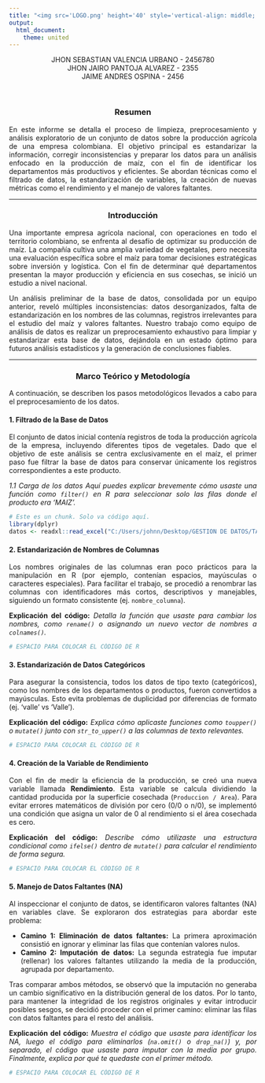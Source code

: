 ```yaml
---
title: "<img src='LOGO.png' height='40' style='vertical-align: middle; margin-right: 15px;'> ANÁLISIS ESTADÍSTICO PRODUCCIÓN MAÍZ"
output: 
  html_document:
    theme: united
---
```

  <style>
    body {
      text-align: justify;
    }
    h1, h2, h3 {
      text-align: center;
      font-weight: bold;
    }
  </style>

<div style="text-align: center;">
  JHON SEBASTIAN VALENCIA URBANO - 2456780 <br>
  JHON JAIRO PANTOJA ALVAREZ - 2355 <br>
  JAIME ANDRES OSPINA - 2456 <br>
</div>

<br>

### **Resumen**

En este informe se detalla el proceso de limpieza, preprocesamiento y análisis exploratorio de un conjunto de datos sobre la producción agrícola de una empresa colombiana. El objetivo principal es estandarizar la información, corregir inconsistencias y preparar los datos para un análisis enfocado en la producción de maíz, con el fin de identificar los departamentos más productivos y eficientes. Se abordan técnicas como el filtrado de datos, la estandarización de variables, la creación de nuevas métricas como el rendimiento y el manejo de valores faltantes.

***

### **Introducción**

Una importante empresa agrícola nacional, con operaciones en todo el territorio colombiano, se enfrenta al desafío de optimizar su producción de maíz. La compañía cultiva una amplia variedad de vegetales, pero necesita una evaluación específica sobre el maíz para tomar decisiones estratégicas sobre inversión y logística. Con el fin de determinar qué departamentos presentan la mayor producción y eficiencia en sus cosechas, se inició un estudio a nivel nacional.

Un análisis preliminar de la base de datos, consolidada por un equipo anterior, reveló múltiples inconsistencias: datos desorganizados, falta de estandarización en los nombres de las columnas, registros irrelevantes para el estudio del maíz y valores faltantes. Nuestro trabajo como equipo de análisis de datos es realizar un preprocesamiento exhaustivo para limpiar y estandarizar esta base de datos, dejándola en un estado óptimo para futuros análisis estadísticos y la generación de conclusiones fiables.

***

### **Marco Teórico y Metodología**

A continuación, se describen los pasos metodológicos llevados a cabo para el preprocesamiento de los datos.

#### **1. Filtrado de la Base de Datos**

El conjunto de datos inicial contenía registros de toda la producción agrícola de la empresa, incluyendo diferentes tipos de vegetales. Dado que el objetivo de este análisis se centra exclusivamente en el maíz, el primer paso fue filtrar la base de datos para conservar únicamente los registros correspondientes a este producto.

*1.1 Carga de los datos*
*Aquí puedes explicar brevemente cómo usaste una función como `filter()` en R para seleccionar solo las filas donde el producto era 'MAIZ'.*
```r
# Este es un chunk. Solo va código aquí.
library(dplyr)
datos <- readxl::read_excel("C:/Users/johnn/Desktop/GESTION DE DATOS/TALLER PREPROCESAMIENTO/DATOS/eva_df_2025.xlsx")
```


#### **2. Estandarización de Nombres de Columnas**

Los nombres originales de las columnas eran poco prácticos para la manipulación en R (por ejemplo, contenían espacios, mayúsculas o caracteres especiales). Para facilitar el trabajo, se procedió a renombrar las columnas con identificadores más cortos, descriptivos y manejables, siguiendo un formato consistente (ej. `nombre_columna`).

**Explicación del código:**
*Detalla la función que usaste para cambiar los nombres, como `rename()` o asignando un nuevo vector de nombres a `colnames()`.*

```r
# ESPACIO PARA COLOCAR EL CÓDIGO DE R
```

#### **3. Estandarización de Datos Categóricos**

Para asegurar la consistencia, todos los datos de tipo texto (categóricos), como los nombres de los departamentos o productos, fueron convertidos a mayúsculas. Esto evita problemas de duplicidad por diferencias de formato (ej. 'valle' vs 'Valle').

**Explicación del código:**
*Explica cómo aplicaste funciones como `toupper()` o `mutate()` junto con `str_to_upper()` a las columnas de texto relevantes.*

```r
# ESPACIO PARA COLOCAR EL CÓDIGO DE R
```

#### **4. Creación de la Variable de Rendimiento**

Con el fin de medir la eficiencia de la producción, se creó una nueva variable llamada **Rendimiento**. Esta variable se calcula dividiendo la cantidad producida por la superficie cosechada (`Produccion / Area`). Para evitar errores matemáticos de división por cero (0/0 o n/0), se implementó una condición que asigna un valor de 0 al rendimiento si el área cosechada es cero.

**Explicación del código:**
*Describe cómo utilizaste una estructura condicional como `ifelse()` dentro de `mutate()` para calcular el rendimiento de forma segura.*

```r
# ESPACIO PARA COLOCAR EL CÓDIGO DE R
```

#### **5. Manejo de Datos Faltantes (NA)**

Al inspeccionar el conjunto de datos, se identificaron valores faltantes (NA) en variables clave. Se exploraron dos estrategias para abordar este problema:

  * **Camino 1: Eliminación de datos faltantes:** La primera aproximación consistió en ignorar y eliminar las filas que contenían valores nulos.
  * **Camino 2: Imputación de datos:** La segunda estrategia fue imputar (rellenar) los valores faltantes utilizando la media de la producción, agrupada por departamento.

Tras comparar ambos métodos, se observó que la imputación no generaba un cambio significativo en la distribución general de los datos. Por lo tanto, para mantener la integridad de los registros originales y evitar introducir posibles sesgos, se decidió proceder con el primer camino: eliminar las filas con datos faltantes para el resto del análisis.

**Explicación del código:**
*Muestra el código que usaste para identificar los NA, luego el código para eliminarlos (`na.omit()` o `drop_na()`) y, por separado, el código que usaste para imputar con la media por grupo. Finalmente, explica por qué te quedaste con el primer método.*

```r
# ESPACIO PARA COLOCAR EL CÓDIGO DE R
```

```
```